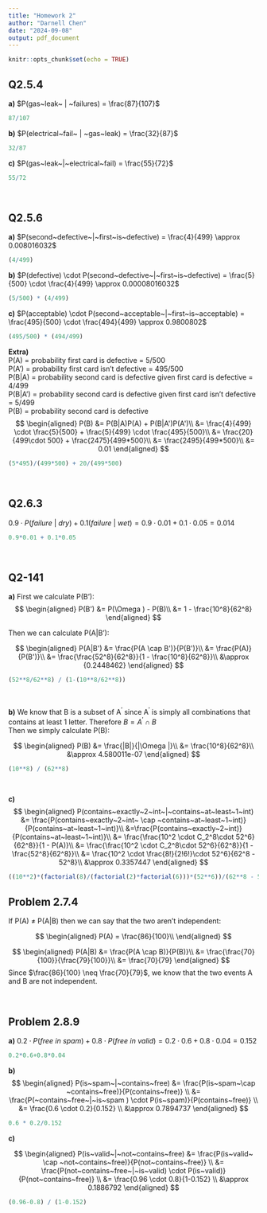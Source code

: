 ---
title: "Homework 2"
author: "Darnell Chen"
date: "2024-09-08"
output: pdf_document
---

```{r setup, include=FALSE}
knitr::opts_chunk$set(echo = TRUE)
```

## Q2.5.4

**a)** $P(gas~leak~ | ~failures) = \frac{87}{107}$

```{r}
87/107
```

**b)** $P(electrical~fail~ | ~gas~leak) = \frac{32}{87}$

```{r}
32/87
```

**c)** $P(gas~leak~|~electrical~fail) = \frac{55}{72}$

```{r}
55/72
```

$~$

## Q2.5.6

**a)** $P(second~defective~|~first~is~defective) = \frac{4}{499} \approx 0.008016032$

```{r}
(4/499)
```

**b)** $P(defective) \cdot P(second~defective~|~first~is~defective) = \frac{5}{500} \cdot \frac{4}{499} \approx 0.00008016032$

```{r}
(5/500) * (4/499)
```

**c)** $P(acceptable) \cdot P(second~acceptable~|~first~is~acceptable) = \frac{495}{500} \cdot \frac{494}{499} \approx 0.9800802$

```{r}
(495/500) * (494/499)
```

\newpage

**Extra)**\
P(A) = probability first card is defective = 5/500\
P(A') = probability first card isn't defective = 495/500\
P(B\|A) = probability second card is defective given first card is defective = 4/499\
P(B\|A') = probability second card is defective given first card isn't defective = 5/499\
P(B) = probability second card is defective\
$$
\begin{aligned}
P(B) &= P(B|A)P(A) + P(B|A')P(A')\\
&= \frac{4}{499} \cdot \frac{5}{500} + \frac{5}{499} \cdot \frac{495}{500}\\
&= \frac{20}{499\cdot 500} + \frac{2475}{499*500}\\
&= \frac{2495}{499*500}\\
&= 0.01
\end{aligned}
$$

```{r}
(5*495)/(499*500) + 20/(499*500)
```

$~$

## Q2.6.3

$0.9 \cdot P(failure~|~dry) + 0.1(failure~|~wet) = 0.9\cdot 0.01 + 0.1\cdot 0.05 = 0.014$

```{r}
0.9*0.01 + 0.1*0.05
```

$~$

## Q2-141

**a)** First we calculate P(B'):\
$$
\begin{aligned}
P(B') &= P(\Omega ) - P(B)\\
&= 1 - \frac{10^8}{62^8}
\end{aligned}
$$

Then we can calculate P(A\|B'):\

$$
\begin{aligned}
P(A|B') &= \frac{P(A \cap B')}{P(B')}\\
&= \frac{P(A)}{P(B')}\\
&= \frac{\frac{52^8}{62^8}}{1 - \frac{10^8}{62^8}}\\
&\approx {0.2448462}
\end{aligned}
$$

```{r}
(52**8/62**8) / (1-(10**8/62**8))
```

$~$

**b)** We know that B is a subset of A$^\prime$ since A$^\prime$ is simply all combinations that contains at least 1 letter. Therefore $B = A^\prime \cap B$\
Then we simply calculate P(B):\

$$
\begin{aligned}
  P(B) &= \frac{|B|}{|\Omega |}\\
  &= \frac{10^8}{62^8}\\
  &\approx 4.580011e-07
\end{aligned}
$$

```{r}
(10**8) / (62**8)
```

$~$

**c)**\
$$
\begin{aligned}
  P(contains~exactly~2~int~|~contains~at~least~1~int) &= \frac{P(contains~exactly~2~int~ \cap ~contains~at~least~1~int)}{P(contains~at~least~1~int)}\\
  &=\frac{P(contains~exactly~2~int)}{P(contains~at~least~1~int)}\\
  &= \frac{\frac{10^2 \cdot C_2^8\cdot 52^6}{62^8}}{1 - P(A)}\\
  &= \frac{\frac{10^2 \cdot C_2^8\cdot 52^6}{62^8}}{1 - \frac{52^8}{62^8}}\\
  &= \frac{10^2 \cdot \frac{8!}{2!6!}\cdot 52^6}{62^8 - 52^8}\\
  &\approx 0.3357447
\end{aligned}
$$

```{r}
((10**2)*(factorial(8)/(factorial(2)*factorial(6)))*(52**6))/(62**8 - 52**8)
```

## Problem 2.7.4

If P(A) $\neq$ P(A\|B) then we can say that the two aren't independent:

$$
\begin{aligned}
  P(A) = \frac{86}{100}\\
\end{aligned}
$$

$$
\begin{aligned}
  P(A|B) &= \frac{P(A \cap B)}{P(B)}\\
  &= \frac{\frac{70}{100}}{\frac{79}{100}}\\
  &= \frac{70}{79}
\end{aligned}
$$ Since $\frac{86}{100} \neq \frac{70}{79}$, we know that the two events A and B are not independent.

$~$

## Problem 2.8.9

**a)** $0.2 \cdot P(free~in~spam) + 0.8\cdot P(free~in~valid) = 0.2\cdot 0.6 + 0.8\cdot 0.04 = 0.152$

```{r}
0.2*0.6+0.8*0.04
```

**b)** 
$$
\begin{aligned}
P(is~spam~|~contains~free) &= \frac{P(is~spam~\cap ~contains~free)}{P(contains~free)} \\
&= \frac{P(~contains~free~|~is~spam ) \cdot P(is~spam)}{P(contains~free)} \\
&= \frac{0.6 \cdot 0.2}{0.152} \\
&\approx 0.7894737
\end{aligned}
$$

```{r}
0.6 * 0.2/0.152
```

**c)**

$$
\begin{aligned}
P(is~valid~|~not~contains~free) &= \frac{P(is~valid~ \cap ~not~contains~free)}{P(not~contains~free)} \\
&= \frac{P(not~contains~free~|~is~valid) \cdot P(is~valid)}{P(not~contains~free)} \\
&= \frac{0.96 \cdot 0.8}{1-0.152} \\
&\approx 0.1886792
\end{aligned}
$$

```{r}
(0.96-0.8) / (1-0.152)
```
